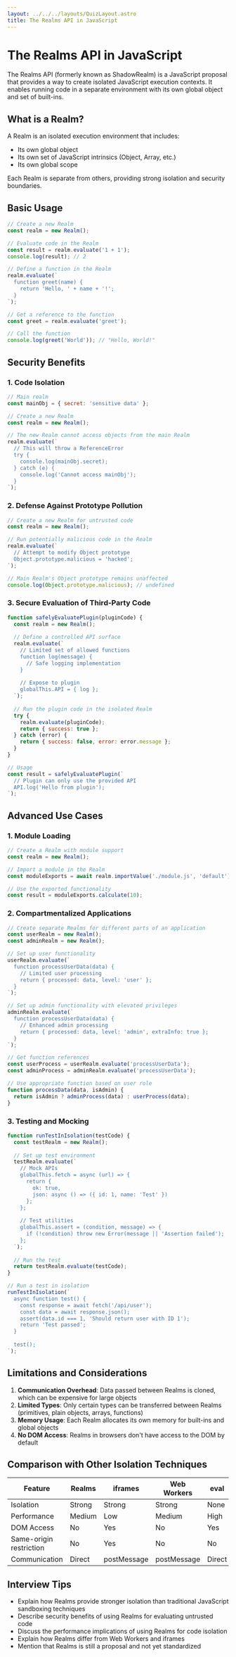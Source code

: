 ```yaml
---
layout: ../../../layouts/QuizLayout.astro
title: The Realms API in JavaScript
---
```


# The Realms API in JavaScript

The Realms API (formerly known as ShadowRealm) is a JavaScript proposal that provides a way to create isolated JavaScript execution contexts. It enables running code in a separate environment with its own global object and set of built-ins.

## What is a Realm?

A Realm is an isolated execution environment that includes:
- Its own global object
- Its own set of JavaScript intrinsics (Object, Array, etc.)
- Its own global scope

Each Realm is separate from others, providing strong isolation and security boundaries.

## Basic Usage

```javascript
// Create a new Realm
const realm = new Realm();

// Evaluate code in the Realm
const result = realm.evaluate('1 + 1');
console.log(result); // 2

// Define a function in the Realm
realm.evaluate(`
  function greet(name) {
    return 'Hello, ' + name + '!';
  }
`);

// Get a reference to the function
const greet = realm.evaluate('greet');

// Call the function
console.log(greet('World')); // "Hello, World!"
```

## Security Benefits

### 1. Code Isolation

```javascript
// Main realm
const mainObj = { secret: 'sensitive data' };

// Create a new Realm
const realm = new Realm();

// The new Realm cannot access objects from the main Realm
realm.evaluate(`
  // This will throw a ReferenceError
  try {
    console.log(mainObj.secret);
  } catch (e) {
    console.log('Cannot access mainObj');
  }
`);
```

### 2. Defense Against Prototype Pollution

```javascript
// Create a new Realm for untrusted code
const realm = new Realm();

// Run potentially malicious code in the Realm
realm.evaluate(`
  // Attempt to modify Object prototype
  Object.prototype.malicious = 'hacked';
`);

// Main Realm's Object prototype remains unaffected
console.log(Object.prototype.malicious); // undefined
```

### 3. Secure Evaluation of Third-Party Code

```javascript
function safelyEvaluatePlugin(pluginCode) {
  const realm = new Realm();
  
  // Define a controlled API surface
  realm.evaluate(`
    // Limited set of allowed functions
    function log(message) {
      // Safe logging implementation
    }
    
    // Expose to plugin
    globalThis.API = { log };
  `);
  
  // Run the plugin code in the isolated Realm
  try {
    realm.evaluate(pluginCode);
    return { success: true };
  } catch (error) {
    return { success: false, error: error.message };
  }
}

// Usage
const result = safelyEvaluatePlugin(`
  // Plugin can only use the provided API
  API.log('Hello from plugin');
`);
```

## Advanced Use Cases

### 1. Module Loading

```javascript
// Create a Realm with module support
const realm = new Realm();

// Import a module in the Realm
const moduleExports = await realm.importValue('./module.js', 'default');

// Use the exported functionality
const result = moduleExports.calculate(10);
```

### 2. Compartmentalized Applications

```javascript
// Create separate Realms for different parts of an application
const userRealm = new Realm();
const adminRealm = new Realm();

// Set up user functionality
userRealm.evaluate(`
  function processUserData(data) {
    // Limited user processing
    return { processed: data, level: 'user' };
  }
`);

// Set up admin functionality with elevated privileges
adminRealm.evaluate(`
  function processUserData(data) {
    // Enhanced admin processing
    return { processed: data, level: 'admin', extraInfo: true };
  }
`);

// Get function references
const userProcess = userRealm.evaluate('processUserData');
const adminProcess = adminRealm.evaluate('processUserData');

// Use appropriate function based on user role
function processData(data, isAdmin) {
  return isAdmin ? adminProcess(data) : userProcess(data);
}
```

### 3. Testing and Mocking

```javascript
function runTestInIsolation(testCode) {
  const testRealm = new Realm();
  
  // Set up test environment
  testRealm.evaluate(`
    // Mock APIs
    globalThis.fetch = async (url) => {
      return {
        ok: true,
        json: async () => ({ id: 1, name: 'Test' })
      };
    };
    
    // Test utilities
    globalThis.assert = (condition, message) => {
      if (!condition) throw new Error(message || 'Assertion failed');
    };
  `);
  
  // Run the test
  return testRealm.evaluate(testCode);
}

// Run a test in isolation
runTestInIsolation(`
  async function test() {
    const response = await fetch('/api/user');
    const data = await response.json();
    assert(data.id === 1, 'Should return user with ID 1');
    return 'Test passed';
  }
  
  test();
`);
```

## Limitations and Considerations

1. **Communication Overhead**: Data passed between Realms is cloned, which can be expensive for large objects
2. **Limited Types**: Only certain types can be transferred between Realms (primitives, plain objects, arrays, functions)
3. **Memory Usage**: Each Realm allocates its own memory for built-ins and global objects
4. **No DOM Access**: Realms in browsers don't have access to the DOM by default

## Comparison with Other Isolation Techniques

| Feature | Realms | iframes | Web Workers | eval |
|---------|--------|---------|-------------|------|
| Isolation | Strong | Strong | Strong | None |
| Performance | Medium | Low | Medium | High |
| DOM Access | No | Yes | No | Yes |
| Same-origin restriction | No | Yes | No | No |
| Communication | Direct | postMessage | postMessage | Direct |

## Interview Tips

- Explain how Realms provide stronger isolation than traditional JavaScript sandboxing techniques
- Describe security benefits of using Realms for evaluating untrusted code
- Discuss the performance implications of using Realms for code isolation
- Explain how Realms differ from Web Workers and iframes
- Mention that Realms is still a proposal and not yet standardized
